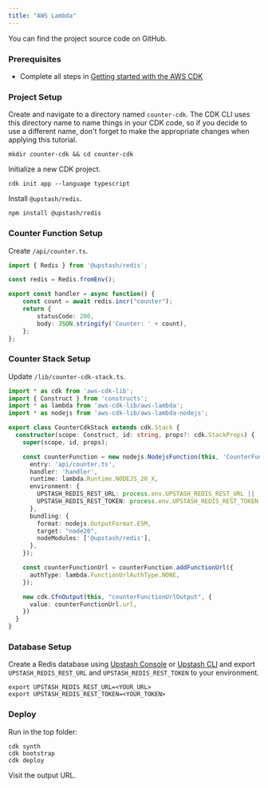 ```yaml
---
title: "AWS Lambda"
---
```

<Card title="GitHub Repository" icon="github" href="https://github.com/upstash/redis-js/tree/main/examples/aws-cdk-typescript" horizontal>
  You can find the project source code on GitHub.
</Card>

### Prerequisites

- Complete all steps in [Getting started with the AWS CDK](https://docs.aws.amazon.com/cdk/v2/guide/getting_started.html)

### Project Setup

Create and navigate to a directory named `counter-cdk`. The CDK CLI uses this directory name to name things in your CDK code, so if you decide to use a different name, don't forget to make the appropriate changes when applying this tutorial.

```shell
mkdir counter-cdk && cd counter-cdk
```

Initialize a new CDK project.

```shell
cdk init app --language typescript
```

Install `@upstash/redis`.

```shell
npm install @upstash/redis
```

### Counter Function Setup

Create `/api/counter.ts`.

```ts /api/counter.ts
import { Redis } from '@upstash/redis';

const redis = Redis.fromEnv();

export const handler = async function() {
    const count = await redis.incr("counter");
    return {
        statusCode: 200,
        body: JSON.stringify('Counter: ' + count),
    };
};
```

### Counter Stack Setup

Update `/lib/counter-cdk-stack.ts`.

```ts /lib/counter-cdk-stack.ts
import * as cdk from 'aws-cdk-lib';
import { Construct } from 'constructs';
import * as lambda from 'aws-cdk-lib/aws-lambda';
import * as nodejs from 'aws-cdk-lib/aws-lambda-nodejs';

export class CounterCdkStack extends cdk.Stack {
  constructor(scope: Construct, id: string, props?: cdk.StackProps) {
    super(scope, id, props);

    const counterFunction = new nodejs.NodejsFunction(this, 'CounterFunction', {
      entry: 'api/counter.ts',
      handler: 'handler',
      runtime: lambda.Runtime.NODEJS_20_X,
      environment: {
        UPSTASH_REDIS_REST_URL: process.env.UPSTASH_REDIS_REST_URL || '',
        UPSTASH_REDIS_REST_TOKEN: process.env.UPSTASH_REDIS_REST_TOKEN || '',
      },
      bundling: {
        format: nodejs.OutputFormat.ESM,
        target: "node20",
        nodeModules: ['@upstash/redis'],
      },
    });

    const counterFunctionUrl = counterFunction.addFunctionUrl({
      authType: lambda.FunctionUrlAuthType.NONE,
    });

    new cdk.CfnOutput(this, "counterFunctionUrlOutput", {
      value: counterFunctionUrl.url,
    })
  }
}
```

### Database Setup

Create a Redis database using [Upstash Console](https://console.upstash.com) or [Upstash CLI](https://github.com/upstash/cli) and export `UPSTASH_REDIS_REST_URL` and `UPSTASH_REDIS_REST_TOKEN` to your environment.

```shell
export UPSTASH_REDIS_REST_URL=<YOUR_URL>
export UPSTASH_REDIS_REST_TOKEN=<YOUR_TOKEN>
```

### Deploy

Run in the top folder:

```shell
cdk synth
cdk bootstrap
cdk deploy
```

Visit the output URL.
